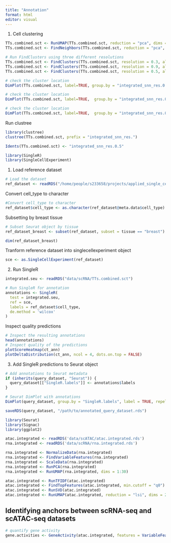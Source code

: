 ```yaml
---
title: "Annotation"
format: html
editor: visual
---
```


1.  Cell clustering

```r

TTs.combined.sct <- RunUMAP(TTs.combined.sct, reduction = "pca", dims = 1:30)
TTs.combined.sct <- FindNeighbors(TTs.combined.sct, reduction = "pca", dims = 1:30)

# Run FindClusters using three different resolutions
TTs.combined.sct <- FindClusters(TTs.combined.sct, resolution = 0.3, algorithm = 2)
TTs.combined.sct <- FindClusters(TTs.combined.sct, resolution = 0.9, algorithm = 2)
TTs.combined.sct <- FindClusters(TTs.combined.sct, resolution = 0.5, algorithm = 2)

# check the cluster location
DimPlot(TTs.combined.sct, label=TRUE, group.by = "integrated_snn_res.0.9")

# check the cluster location
DimPlot(TTs.combined.sct, label=TRUE,  group.by = "integrated_snn_res.0.3")

# check the cluster location
DimPlot(TTs.combined.sct, label=TRUE,  group.by = "integrated_snn_res.0.5")
```

Run clustree

```r
library(clustree)
clustree(TTs.combined.sct, prefix = "integrated_snn_res.")

Idents(TTs.combined.sct) <- "integrated_snn_res.0.5"
```

```r
library(SingleR)
library(SingleCellExperiment)
```

1.  Load reference dataset

```r
# Load the dataset
ref_dataset <- readRDS("/home/people/s233658/projects/applied_single_cell/data/9dff3651-e629-4519-aaab-dbd21b6b02b1.rds")
```

Convert cell_type to character

```r
#Convert cell_type to character
ref_dataset$cell_type <- as.character(ref_dataset@meta.data$cell_type)
```

Subsetting by breast tissue

```r
# Subset Seurat object by tissue
ref_dataset_breast <- subset(ref_dataset, subset = tissue == "breast")
```

```r
dim(ref_dataset_breast)
```

Tranform reference dataset into singlecellexperiment object

```r
sce <- as.SingleCellExperiment(ref_dataset)
```

2.  Run SingleR

```r
integrated.seu <- readRDS("data/scRNA/TTs.combined.sct")
```

```r
# Run SingleR for annotation
annotations <- SingleR(
  test = integrated.seu,
  ref = sce,
  labels = ref_dataset$cell_type,
  de.method = 'wilcox' 
)
```

Inspect quality predictions

```r
# Inspect the resulting annotations
head(annotations)
# Inspect quality of the predictions
plotScoreHeatmap(ct_ann)
plotDeltaDistribution(ct_ann, ncol = 4, dots.on.top = FALSE)
```

3.  Add SingleR predictions to Seurat object

```r
# Add annotations to Seurat metadata
if (inherits(query_dataset, "Seurat")) {
  query_dataset[["SingleR.labels"]] <- annotations$labels
}
```

```r
# Seurat DimPlot with annotations
DimPlot(query_dataset, group.by = "SingleR.labels", label = TRUE, repel = TRUE)

```

```r
saveRDS(query_dataset, "/path/to/annotated_query_dataset.rds")
```

```r
library(Seurat)
library(Signac)
library(ggplot2)
```

```r
atac.integrated <- readRDS('data/scATAC/atac.integrated.rds')
rna.integrated <- readRDS('data/scRNA/rna.integrated.rds')
```

```r
rna.integrated <- NormalizeData(rna.integrated)
rna.integrated <- FindVariableFeatures(rna.integrated)
rna.integrated <- ScaleData(rna.integrated)
rna.integrated <- RunPCA(rna.integrated)
rna.integrated <- RunUMAP(rna.integrated, dims = 1:30)

atac.integrated <- RunTFIDF(atac.integrated)
atac.integrated <- FindTopFeatures(atac.integrated, min.cutoff = "q0")
atac.integrated <- RunSVD(atac.integrated)
atac.integrated <- RunUMAP(atac.integrated, reduction = "lsi", dims = 2:30, reduction.name = "umap.atac", reduction.key = "atacUMAP_")

```

## Identifying anchors between scRNA-seq and scATAC-seq datasets

```r
# quantify gene activity
gene.activities <- GeneActivity(atac.integrated, features = VariableFeatures(rna.integrated))

```
